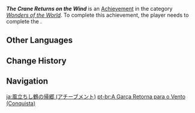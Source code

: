 {{Achievement Infobox
|title        = The Crane Returns on the Wind
|id           = 84059
|order id     = 5038
|category     = Wonders of the World
|description  = Complete "[[The Crane Returns on the Wind]]."
|requirements = 
|primogems    = 10
|tracking     = 
|hidden       = 1
|quest        = The Crane Returns on the Wind
|topic        = 
|type         = Quest
}}
'''''The Crane Returns on the Wind''''' is an [[Achievement]] in the category ''[[Wonders of the World]]''. To complete this achievement, the player needs to complete the {{Quest|The Crane Returns on the Wind}}.
<!--
==Trivia==

==Video Guides==
{{EVT
|video1   = 
|caption1 = 
}}
-->
==Other Languages==
{{Other Languages|The Crane Returns on the Wind}}

==Change History==
{{Change History|2.4}}
<!--
==References==
{{Reflist}}
-->
==Navigation==
{{Achievement Navbox|Wonders of the World|Quest}}

[[ja:風立ちし鶴の帰郷 (アチーブメント)]]
[[pt-br:A Garça Retorna para o Vento (Conquista)]]